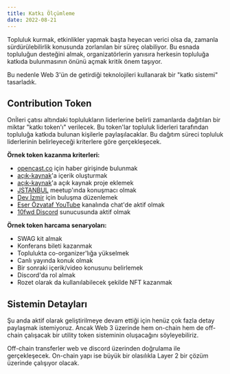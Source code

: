 ```yaml
---
title: Katkı Ölçümleme
date: 2022-08-21
---
```


Topluluk kurmak, etkinlikler yapmak başta heyecan verici olsa da, zamanla
sürdürülebilirlik konusunda zorlanılan bir süreç olabiliyor. Bu esnada
topluluğun desteğini almak, organizatörlerin yanısıra herkesin topluluğa
katkıda bulunmasının önünü açmak kritik önem taşıyor.

Bu nedenle Web 3'ün de getirdiği teknolojileri kullanarak bir "katkı sistemi"
tasarladık.


## Contribution Token

Onİleri çatısı altındaki toplulukların liderlerine belirli zamanlarda
dağıtılan bir miktar "katkı token'ı" verilecek. Bu token'lar topluluk
liderleri tarafından topluluğa katkıda bulunan kişilerle paylaşılacaklar.
Bu dağıtım süreci topluluk liderlerinin belirleyeceği kriterlere göre
gerçekleşecek.

**Örnek token kazanma kriterleri:**
- [opencast.co](https://opencast.co/) için haber girişinde bulunmak
- [açık-kaynak](https://acik-kaynak.org/)'a içerik oluşturmak
- [açık-kaynak](https://acik-kaynak.org/)'a açık kaynak proje eklemek
- [JSTANBUL](https://jstanbul.org/) meetup'ında konuşmacı olmak
- [Dev İzmir](https://devizmir.com/) için buluşma düzenlemek
- [Eser Özvataf YouTube](https://www.youtube.com/EserOzvataf) kanalında
  chat'de aktif olmak
- [10fwd Discord](https://discord.io/10forward) sunucusunda aktif olmak

**Örnek token harcama senaryoları:**
- SWAG kit almak
- Konferans bileti kazanmak
- Toplulukta co-organizer'lığa yükselmek
- Canlı yayında konuk olmak
- Bir sonraki içerik/video konusunu belirlemek
- Discord'da rol almak
- Rozet olarak da kullanılabilecek şekilde NFT kazanmak


## Sistemin Detayları

Şu anda aktif olarak geliştirilmeye devam ettiği için henüz çok fazla
detay paylaşmak istemiyoruz. Ancak Web 3 üzerinde hem on-chain hem de
off-chain çalışacak bir utility token sisteminin oluşacağını
söyleyebiliriz.

Off-chain transferler web ve discord üzerinden doğrulama ile
gerçekleşecek. On-chain yapı ise büyük bir olasılıkla Layer 2 bir çözüm
üzerinde çalışıyor olacak.
